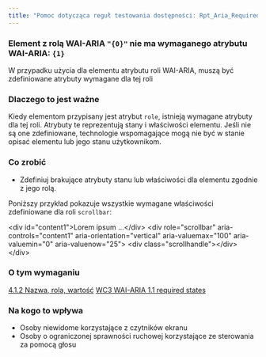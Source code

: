 ```yaml
---
title: "Pomoc dotycząca reguł testowania dostępności: Rpt_Aria_RequiredProperties"
---
```


<div className="toolHelp">
<Row>
<Column colLg={16} colMd={8} colSm={4} className="toolHead">

### Element z rolą WAI-ARIA  `"{0}"` nie ma wymaganego atrybutu WAI-ARIA: `{1}`

<div id="locLevel"></div>

W przypadku użycia dla elementu atrybutu roli WAI-ARIA, muszą być zdefiniowane atrybuty wymagane dla tej roli

</Column>
</Row>
<Row>
<Column colLg={11} colMd={5} colSm={4} className="toolMain">

### Dlaczego to jest ważne

Kiedy elementom przypisany jest atrybut `role`, istnieją wymagane atrybuty dla tej roli. Atrybuty te reprezentują stany i właściwości elementu. Jeśli nie są one zdefiniowane, technologie wspomagające mogą nie być w stanie opisać elementu lub jego stanu użytkownikom.



<div id="locSnippet"></div>

### Co zrobić

* Zdefiniuj brakujące atrybuty stanu lub właściwości dla elementu zgodnie z jego rolą.

Poniższy przykład pokazuje wszystkie wymagane właściwości zdefiniowane dla roli `scrollbar`:

<CodeSnippet type="multi" light={true}> &lt;div id="content1"&gt;Lorem ipsum ...&lt;/div&gt;
   &lt;div
      role="scrollbar"
      aria-controls="content1"
      aria-orientation="vertical"
      aria-valuemax="100"
      aria-valuemin="0"
      aria-valuenow="25"&gt;
       &lt;div class="scrollhandle"&gt;&lt;/div&gt;
   &lt;/div&gt;</CodeSnippet>

</Column>
<Column colLg={5} colMd={3} colSm={4} className="toolLeft">

### O tym wymaganiu

[4.1.2 Nazwa, rola, wartość](http://www.ibm.com/able/guidelines/ci162/name_role_value.html)
[WC3 WAI-ARIA 1.1 required states](https://www.w3.org/TR/wai-aria-1.2/#requiredState)

### Na kogo to wpływa

* Osoby niewidome korzystające z czytników ekranu
* Osoby o ograniczonej sprawności ruchowej korzystające ze sterowania za pomocą głosu

</Column>
</Row>
</div>

